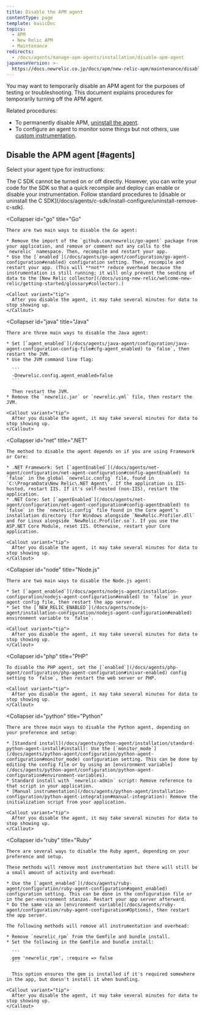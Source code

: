 ```yaml
---
title: Disable the APM agent
contentType: page
template: basicDoc
topics:
  - APM
  - New Relic APM
  - Maintenance
redirects:
  - /docs/agents/manage-apm-agents/installation/disable-apm-agent
japaneseVersion: >-
  https://docs.newrelic.co.jp/docs/apm/new-relic-apm/maintenance/disable-apm-agent
---
```


You may want to temporarily disable an APM agent for the purposes of testing or troubleshooting. This document explains procedures for temporarily turning off the APM agent.

Related procedures:

* To permanently disable APM, [uninstall the agent](/docs/agents/manage-apm-agents/installation/uninstall-agent).
* To configure an agent to monitor some things but not others, use [custom instrumentation](/docs/agents/manage-apm-agents/agent-data/custom-instrumentation).

## Disable the APM agent [#agents]

Select your agent type for instructions:

<CollapserGroup>
  <Collapser
    id="c-sdk"
    title="C SDK"
  >
    The C SDK cannot be turned on or off directly. However, you can write your code for the SDK so that a quick recompile and deploy can enable or disable your instrumentation. Follow standard procedures to [disable or uninstall the C SDK](/docs/agents/c-sdk/install-configure/uninstall-remove-c-sdk).
  </Collapser>

  <Collapser
    id="go"
    title="Go"
  >
    There are two main ways to disable the Go agent:

    * Remove the import of the `github.com/newrelic/go-agent` package from your application, and remove or comment out any calls to the `newrelic` namespace. Then, recompile and restart your app.
    * Use the [`enabled`](/docs/agents/go-agent/configuration/go-agent-configuration#enabled) configuration setting. Then, recompile and restart your app. (This will **not** reduce overhead because the instrumentation is still running; it will only prevent the sending of data to the [New Relic collector](/docs/using-new-relic/welcome-new-relic/getting-started/glossary#collector).)

    <Callout variant="tip">
      After you disable the agent, it may take several minutes for data to stop showing up.
    </Callout>
  </Collapser>

  <Collapser
    id="java"
    title="Java"
  >
    There are three main ways to disable the Java agent:

    * Set [`agent_enabled`](/docs/agents/java-agent/configuration/java-agent-configuration-config-file#cfg-agent_enabled) to `false`, then restart the JVM.
    * Use the JVM command line flag:

      ```
      -Dnewrelic.config.agent_enabled=false
      ```

      Then restart the JVM.
    * Remove the `newrelic.jar` or `newrelic.yml` file, then restart the JVM.

    <Callout variant="tip">
      After you disable the agent, it may take several minutes for data to stop showing up.
    </Callout>
  </Collapser>

  <Collapser
    id="net"
    title=".NET"
  >
    The method to disable the agent depends on if you are using Framework or Core:

    * .NET Framework: Set [`agentEnabled`](/docs/agents/net-agent/configuration/net-agent-configuration#config-agentEnabled) to `false` in the global `newrelic.config` file, found in `C:\ProgramData\New Relic\.NET Agent\`. If the application is IIS-hosted, restart IIS. If it's self-hosted (non-IIS), restart the application.
    * .NET Core: Set [`agentEnabled`](/docs/agents/net-agent/configuration/net-agent-configuration#config-agentEnabled) to `false` in the `newrelic.config` file found in the Core agent’s installation directory (for Windows alongside `NewRelic.Profiler.dll` and for Linux alongside `NewRelic.Profiler.so`). If you use the ASP.NET Core Module, reset IIS. Otherwise, restart your Core application.

    <Callout variant="tip">
      After you disable the agent, it may take several minutes for data to stop showing up.
    </Callout>
  </Collapser>

  <Collapser
    id="node"
    title="Node.js"
  >
    There are two main ways to disable the Node.js agent:

    * Set [`agent_enabled`](/docs/agents/nodejs-agent/installation-configuration/nodejs-agent-configuration#enabled) to `false` in your agent config file, then restart the app server.
    * Set the [`NEW_RELIC_ENABLED`](/docs/agents/nodejs-agent/installation-configuration/nodejs-agent-configuration#enabled) environment variable to `false`.

    <Callout variant="tip">
      After you disable the agent, it may take several minutes for data to stop showing up.
    </Callout>
  </Collapser>

  <Collapser
    id="php"
    title="PHP"
  >
    To disable the PHP agent, set the [`enabled`](/docs/agents/php-agent/configuration/php-agent-configuration#inivar-enabled) config setting to `false`, then restart the web server or PHP.

    <Callout variant="tip">
      After you disable the agent, it may take several minutes for data to stop showing up.
    </Callout>
  </Collapser>

  <Collapser
    id="python"
    title="Python"
  >
    There are three main ways to disable the Python agent, depending on your preference and setup:

    * [Standard install](/docs/agents/python-agent/installation/standard-python-agent-install#install): Use the [`monitor_mode`](/docs/agents/python-agent/configuration/python-agent-configuration#monitor_mode) configuration setting. This can be done by editing the config file or by using an [environment variable](/docs/agents/python-agent/configuration/python-agent-configuration#environment-variables).
    * Standard install with `newrelic-admin` script: Remove reference to that script in your application.
    * [Manual instrumentation](/docs/agents/python-agent/installation-configuration/python-agent-integration#manual-integration): Remove the initialization script from your application.

    <Callout variant="tip">
      After you disable the agent, it may take several minutes for data to stop showing up.
    </Callout>
  </Collapser>

  <Collapser
    id="ruby"
    title="Ruby"
  >
    There are several ways to disable the Ruby agent, depending on your preference and setup.

    These methods will remove most instrumentation but there will still be a small amount of activity and overhead:

    * Use the [`agent_enabled`](/docs/agents/ruby-agent/configuration/ruby-agent-configuration#agent_enabled) configuration setting. This can be done in the configuration file or in the per-environment stanzas. Restart your app server afterward.
    * Do the same via an [environment variable](/docs/agents/ruby-agent/configuration/ruby-agent-configuration#Options), then restart the app server.

    The following methods will remove all instrumentation and overhead:

    * Remove `newrelic_rpm` from the Gemfile and bundle install.
    * Set the following in the Gemfile and bundle install:

      ```
      gem 'newrelic_rpm', :require => false
      ```

      This option ensures the gem is installed if it's required somewhere in the app, but doesn't install it when bundling.

    <Callout variant="tip">
      After you disable the agent, it may take several minutes for data to stop showing up.
    </Callout>
  </Collapser>
</CollapserGroup>
